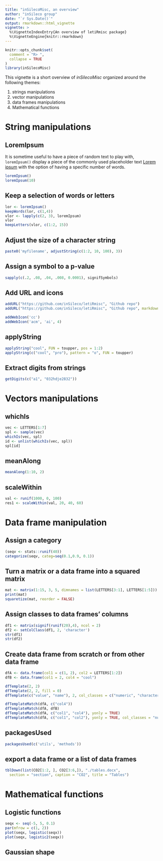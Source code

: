 ```yaml
---
title: "inSilecoMisc, an overview"
author: "inSileco group"
date: "`r Sys.Date()`"
output: rmarkdown::html_vignette
vignette: >
  %\VignetteIndexEntry{An overview of letiRmisc package}
  %\VignetteEngine{knitr::rmarkdown}
---
```



```r
knitr::opts_chunk$set(
  comment = "R> ",
  collapse = TRUE
)
library(inSilecoMisc)
```

This vignette is a short overview of *inSilecoMisc* organized around the following themes:

1. strings manipulations
2. vector manipulations
3. data frames manipulations
4. Mathematical functions


# String manipulations

## LoremIpsum

It is sometime useful to have a piece of random text to play with,
`loremIpsum()` display a piece of the commonly used placeholder text
[Lorem ipsum](https://en.wikipedia.org/wiki/Lorem_ipsum) with the option of
having a specific number of words.

```r
loremIpsum()
loremIpsum(10)
```

## Keep a selection of words or letters

```r
lor <- loremIpsum()
keepWords(lor, c(1,4))
vlor <- lapply(c(2, 3), loremIpsum)
vlor
keepLetters(vlor, c(1:2, 15))
```



## Adjust the size of a character string

```r
paste0('myfilename', adjustString(c(1:2, 10, 100), 3))
```

## Assign a symbol to a p-value

```r
sapply(c(.2, .08, .04, .008, 0.0001), signifSymbols)
```

## Add URL and icons

```r
addURL("https://github.com/inSileco/letiRmisc", "Github repo")
addURL("https://github.com/inSileco/letiRmisc", "Github repo", markdown=TRUE)
```

```r
addWebIcon('cc')
addWebIcon('acm', 'ai', 4)
```

## applyString

```r
applyString("cool", FUN = toupper, pos = 1:2)
applyString(c("cool", "pro"), pattern = "o", FUN = toupper)
```

## Extract digits from strings

```r
getDigits(c("a1", "032hdje2832"))
```




# Vectors manipulations


## whichIs

```r
vec <- LETTERS[1:7]
spl <- sample(vec)
whichIs(vec, spl)
id <- unlist(whichIs(vec, spl))
spl[id]
```

## meanAlong

```r
meanAlong(1:10, 2)
```

## scaleWithin

```r
val <- runif(1000, 0, 100)
res1 <- scaleWithin(val, 20, 40, 60)
```







# Data frame manipulation


## Assign a category

```r
(seqv <- stats::runif(40))
categorize(seqv, categ=seq(0.1,0.9, 0.1))
```


## Turn a matrix or a data frame into a squared matrix

```r
mat <- matrix(1:15, 3, 5, dimnames = list(LETTERS[3:1], LETTERS[1:5]))
print(mat)
squaretize(mat, reorder = FALSE)
```


## Assign classes to data frames' columns

```r
df1 <- matrix(signif(runif(20),4), ncol = 2)
df2 <- setColClass(df1, 2, 'character')
str(df1)
str(df2)
```

## Create data frame from scratch or from other data frame

```r
dfA <- data.frame(col1 = c(1, 2), col2 = LETTERS[1:2])
dfB <- data.frame(col1 = 2, col4 = "cool")

dfTemplate(2, 2)
dfTemplate(2, 2, fill = 0)
dfTemplate(c("value", "name"), 2, col_classes = c("numeric", "character"))

dfTemplateMatch(dfA, c("col4"))
dfTemplateMatch(dfA, dfB)
dfTemplateMatch(dfA, c("col1", "col4"), yonly = TRUE)
dfTemplateMatch(dfA, c("col1", "col2"), yonly = TRUE, col_classes = "numeric", fill = 0)
```

## packagesUsed

```r
packagesUsed(c('utils', 'methods'))
```

## export a data frame or a list of data frames

```R
tblDown(list(CO2[1:2, ], CO2[3:6,]), "./tables.docx",
  section = "section", caption = "CO2", title = "Tables")
```



# Mathematical functions

## Logistic functions

```r
seqx <- seq(-5, 5, 0.1)
par(mfrow = c(1, 2))
plot(seqx, logistic(seqx))
plot(seqx, logistic2(seqx))
```

## Gaussian shape 
